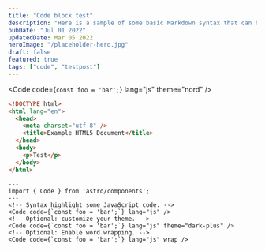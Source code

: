 ```yaml
---
title: "Code block test"
description: "Here is a sample of some basic Markdown syntax that can be used when writing Markdown content in Astro."
pubDate: "Jul 01 2022"
updatedDate: Mar 05 2022
heroImage: "/placeholder-hero.jpg"
draft: false
featured: true
tags: ["code", "testpost"]
---
```



<Code code={`const foo = 'bar';`} lang="js" theme="nord" />
```html
<!DOCTYPE html>
<html lang="en">
  <head>
    <meta charset="utf-8" />
    <title>Example HTML5 Document</title>
  </head>
  <body>
    <p>Test</p>
  </body>
</html>
```

```astro
---
import { Code } from 'astro/components';
---
<!-- Syntax highlight some JavaScript code. -->
<Code code={`const foo = 'bar';`} lang="js" />
<!-- Optional: customize your theme. -->
<Code code={`const foo = 'bar';`} lang="js" theme="dark-plus" />
<!-- Optional: Enable word wrapping. -->
<Code code={`const foo = 'bar';`} lang="js" wrap />
```